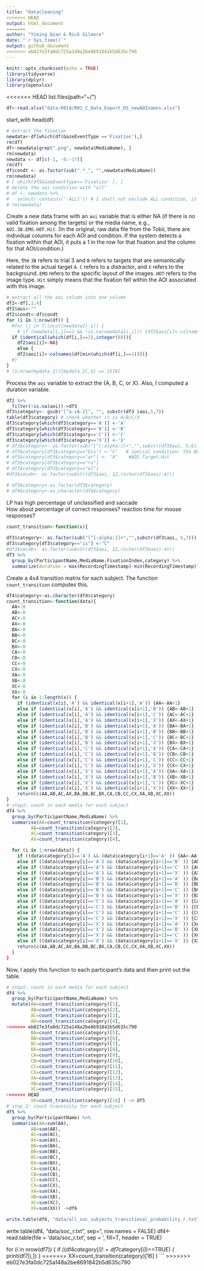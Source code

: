 ```yaml
---
title: "datacleaning"
<<<<<<< HEAD
output: html_document
=======
author: "Yiming Qian & Rick Gilmore"
date: "`r Sys.time()`"
output: github_document
>>>>>>> eb027e3fa0dc725a148a2be8691842b5d635c790
---
```


```r
knitr::opts_chunk$set(echo = TRUE)
library(tidyverse)
library(dplyr)
library(openxlsx)
```

<<<<<<< HEAD
list.files(path="~/")

```r
df<-read.xlsx("data-R01A/R01_C_Data_Export_DS_newAOInames.xlsx")
```

start_with
head(df)

```r
# extract the fixation 
newdata<-df[which(df$GazeEventType =='Fixation'),]
rm(df)
df<-newdata[grep(".png", newdata$MediaName), ]
rm(newdata)
newdata <- df[c(-1, -6:-17)]
rm(df)
df$condt <- as.factor(sub(".*_", "",newdata$MediaName))
rm(newdata)
# [ which(df$GazeEventType=='Fixation' ), ]
# delete the aoi condition with "all"
# df <- newdata %>% 
#   select(-contains('-ALL]')) # I shall not exclude ALL condition, it is for X. (Not right, If ABC is not 1, X is 1, it will be indicated in ALL condition )
# rm(newdata)
```

Create a new data frame with an `aoi` variable that is either NA (if there is no valid fixation among the targets) or the media name, e.g., `AOI.3B.EMO.HOT.Hit`.  (In the original, raw data file from the Tobii, there are individual columns for each AOI and condition. If the system detects a fixation within that AOI, it puts a 1 in the row for that fixation and the column for that AOI/condition.)

Here, the `3B` refers to trial 3 and `B` refers to targets that are semantically related to the actual target `A`. `C` refers to a distractor, and `X` refers to the background. `EMO` refers to the specific layout of the images. `HOT` refers to the image type. `Hit` simply means that the fixation fell within the AOI associated with this image.

```r
# extract all the aoi column into one column
df2<-df[,1:4]
df2$aoi<-""
df2$condt<-df$condt
for (i in 1:nrow(df)) {
  #for (j in 7:(ncol(newdata2)-1)) {
    # if (newdata[i,j]==1 && !is.na(newdata[i,j])) {df2$aoi[i]<-colnames(newdata)[j]}
  if (identical(which(df[i,]==1),integer(0))){
    df2$aoi[i]<-NA}
    else {
    df2$aoi[i]<-colnames(df[min(which(df[i,]==1))])}
  #}
}
# (1:nrow(mydata_2))[mydata_2[,4] == 1578]
```



Process the `aoi` variable to extract the {A, B, C, or X}. Also, I computed a duration variable.

```r
df2 %>% 
  filter(!is.na(aoi))->df3
df3$category<- gsub("[^a-zA-Z]", "", substr(df3 $aoi,5,7))
table(df3$category) # check whether it is A/B/C/X
df3$category[which(df3$category=='A')] <-'A'
df3$category[which(df3$category=='B')] <-'B'
df3$category[which(df3$category=='C')] <-'C'
df3$category[which(df3$category=='X')] <-'X'
# df3$category<- as.factor(sub("[^[:alpha:]]+","",substr(df3$aoi, 5,6)))
# df3$category[df3$category=="Dis"] <-"C"   # special condition: the AOI.distractor.EMO.Hit
# df3$category[df3$category=="ar"] <- "A"    #AOI.Target.Hit
# df3$category[df3$category=="ro"]
# df3$category[df3$category=="el"]
#df3$vocab<- as.factor(substr(df3$aoi, 12,(nchar(df3$aoi)-4)))

# df3$category<-as.factor(df3$category)
# df4$category<-as.character(df4$category)
```

LP has high percentage of unclassified and saccade  
How about percentage of correct responses?
reaction time for mouse responses?

```r
count_transition<-function(x){
  
df3$category<- as.factor(sub("[^[:alpha:]]+","",substr(df3$aoi, 6,7)))
df3$category[df3$category=="is"] <-"C"
#df3$vocab<- as.factor(substr(df3$aoi, 12,(nchar(df3$aoi)-4)))
df3 %>%
  group_by(ParticipantName,MediaName,FixationIndex,category) %>%
  summarize(duration = max(RecordingTimestamp)-min(RecordingTimestamp))   ->df4
```

Create a 4x4 transition matrix for each subject. The function `count_transition` computes this.

```r
df4$category<-as.character(df4$category)
count_transition<-function(data){
  AA<-0
  AB<-0
  AC<-0
  AX<-0
  BA<-0
  BB<-0
  BC<-0
  BX<-0
  CA<-0
  CB<-0
  CC<-0
  CX<-0
  XA<-0
  XB<-0
  XC<-0
  XX<-0
  for (i in 1:length(x)) {
    if (identical(x[i],'A') && identical(x[i+1],'A')) {AA<-AA+1}
    else if (identical(x[i],'A') && identical(x[i+1],'B')) {AB<-AB+1}
    else if (identical(x[i],'A') && identical(x[i+1],'C')) {AC<-AC+1}
    else if (identical(x[i],'A') && identical(x[i+1],'X')) {AX<-AX+1}
    else if (identical(x[i],'B') && identical(x[i+1],'A')) {BA<-BA+1}
    else if (identical(x[i],'B') && identical(x[i+1],'B')) {BB<-BB+1}
    else if (identical(x[i],'B') && identical(x[i+1],'C')) {BC<-BC+1}
    else if (identical(x[i],'B') && identical(x[i+1],'X')) {BX<-BX+1}
    else if (identical(x[i],'C') && identical(x[i+1],'A')) {CA<-CA+1}
    else if (identical(x[i],'C') && identical(x[i+1],'B')) {CB<-CB+1}
    else if (identical(x[i],'C') && identical(x[i+1],'C')) {CC<-CC+1}
    else if (identical(x[i],'C') && identical(x[i+1],'X')) {CX<-CX+1}
    else if (identical(x[i],'X') && identical(x[i+1],'A')) {XA<-XA+1}
    else if (identical(x[i],'X') && identical(x[i+1],'B')) {XB<-XB+1}
    else if (identical(x[i],'X') && identical(x[i+1],'C')) {XC<-XC+1}
    else if (identical(x[i],'X') && identical(x[i+1],'X')) {XX<-XX+1}  } 
    return(c(AA,AB,AC,AX,BA,BB,BC,BX,CA,CB,CC,CX,XA,XB,XC,XX))
}
# step1: count in each media for each subject
df4 %>% 
  group_by(ParticipantName,MediaName) %>%
  summarise(AA=count_transition(category)[1],
         AB=count_transition(category)[2],
         AC=count_transition(category)[3],
         AX=count_transition(category)[4],

  for (i in 1:nrow(data)) {
    if ((data$category[i]=='A') && (data$category[i+1]=='A' )) {AA<-AA+1}
    else if ((data$category[i]=='A') && (data$category[i+1]=='B' )) {AB<-AB+1}
    else if ((data$category[i]=='A') && (data$category[i+1]=='C' )) {AC<-AC+1}
    else if ((data$category[i]=='A') && (data$category[i+1]=='X' )) {AX<-AX+1}
    else if ((data$category[i]=='B') && (data$category[i+1]=='A' )) {BA<-BA+1}
    else if ((data$category[i]=='B') && (data$category[i+1]=='B' )) {BB<-BB+1}
    else if ((data$category[i]=='B') && (data$category[i+1]=='C' )) {BC<-BC+1}
    else if ((data$category[i]=='B') && (data$category[i+1]=='X' )) {BX<-BX+1}
    else if ((data$category[i]=='C') && (data$category[i+1]=='A' )) {CA<-CA+1}
    else if ((data$category[i]=='C') && (data$category[i+1]=='B' )) {CB<-CB+1}
    else if ((data$category[i]=='C') && (data$category[i+1]=='C' )) {CC<-CC+1}
    else if ((data$category[i]=='C') && (data$category[i+1]=='X' )) {CX<-CX+1}
    else if ((data$category[i]=='X') && (data$category[i+1]=='A' )) {XA<-XA+1}
    else if ((data$category[i]=='X') && (data$category[i+1]=='B' )) {XB<-XB+1}
    else if ((data$category[i]=='X') && (data$category[i+1]=='C' )) {XC<-XC+1}
    else if ((data$category[i]=='X') && (data$category[i+1]=='X' )) {XX<-XX+1}  
    return(c(AA,AB,AC,AX,BA,BB,BC,BX,CA,CB,CC,CX,XA,XB,XC,XX))
  }
}
```

Now, I apply this function to each participant's data and then print out the table.

```r
# step1: count in each media for each subject
df4 %>% 
  group_by(ParticipantName,MediaName) %>%
  mutate(AA=count_transition(category)[1],
         AB=count_transition(category)[2],
         AC=count_transition(category)[3],
         AD=count_transition(category)[4],
>>>>>>> eb027e3fa0dc725a148a2be8691842b5d635c790
         BA=count_transition(category)[5],
         BB=count_transition(category)[6],
         BC=count_transition(category)[7],
         BX=count_transition(category)[8],
         CA=count_transition(category)[9],
         CB=count_transition(category)[10],
         CC=count_transition(category)[11],
         CX=count_transition(category)[12],
         XA=count_transition(category)[13],
         XB=count_transition(category)[14],
         XC=count_transition(category)[15],
<<<<<<< HEAD
         XX=count_transition(category)[16] ) -> df5
# step 2: count transivity for each subject
df5 %>% 
  group_by(ParticipantName) %>%
  summarise(AA=sum(AA),
         AB=sum(AB),
         AC=sum(AC),
         AX=sum(AX),
         BA=sum(BA),
         BB=sum(BB),
         BC=sum(BC),
         BX=sum(BX),
         CA=sum(CA),
         CB=sum(CB),
         CC=sum(CC),
         CX=sum(CX),
         XA=sum(XA),
         XB=sum(XB),
         XC=sum(XC),
         XX=sum(XX)) ->df6
```

```r
write.table(df6, "data/all_soc_subjects_transitional_probability_r.txt", sep="\t", row.names = FALSE)
```

write.table(df4, "data/soc_r.txt", sep="\t", row.names = FALSE)
df4<-read.table(file = 'data/soc_r.txt', sep = '\t', fill=T, header = TRUE)

for (i in nrow(df7)) {
  if ((df4$category[i]!=df7$category[i])==TRUE) {
    print(df7[i,]}
} 
=======
         XX=count_transition(category)[16]
         )
```
>>>>>>> eb027e3fa0dc725a148a2be8691842b5d635c790
